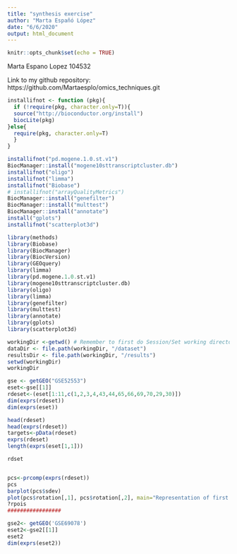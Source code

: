 ```yaml
---
title: "synthesis exercise"
author: "Marta Españó López"
date: "6/6/2020"
output: html_document
---
```


```r
knitr::opts_chunk$set(echo = TRUE)
```


Marta Espano Lopez
104532


Link to my github repository:
https://github.com/Martaesplo/omics_techniques.git



```r
installifnot <- function (pkg){
  if (!require(pkg, character.only=T)){
  source("http://bioconductor.org/install")
  biocLite(pkg)
}else{
  require(pkg, character.only=T)
  }
}

installifnot("pd.mogene.1.0.st.v1")
BiocManager::install("mogene10sttranscriptcluster.db")
installifnot("oligo")
installifnot("limma")
installifnot("Biobase")
# installifnot("arrayQualityMetrics")
BiocManager::install("genefilter")
BiocManager::install("multtest")
BiocManager::install("annotate")
install("gplots")
installifnot("scatterplot3d")
```

```r
library(methods)
library(Biobase)
library(BiocManager)
library(BiocVersion)
library(GEOquery)
library(limma)
library(pd.mogene.1.0.st.v1)
library(mogene10sttranscriptcluster.db)
library(oligo)
library(limma)
library(genefilter)
library(multtest)
library(annotate)
library(gplots)
library(scatterplot3d)
```



```r
workingDir <-getwd() # Remember to first do Session/Set working directory
dataDir <- file.path(workingDir, "/dataset")
resultsDir <- file.path(workingDir, "/results")
setwd(workingDir)
workingDir
```

```r
gse <- getGEO("GSE52553")
eset<-gse[[1]]
rdeset<-(eset[1:11,c(1,2,3,4,43,44,65,66,69,70,29,30)])
dim(exprs(rdeset))
dim(exprs(eset))

head(rdeset)
head(exprs(rdeset))
targets<-pData(rdeset)
exprs(rdeset)
length(exprs(eset[1,1]))

rdset



```

```r

pcs<-prcomp(exprs(rdeset))
pcs
barplot(pcs$sdev)
plot(pcs$rotation[,1], pcs$rotation[,2], main="Representation of first two principal components")
?rpois
#################


```




```r
gse2<- getGEO('GSE69078')
eset2<-gse2[[1]]
eset2
dim(exprs(eset2))
```

```r
```

```r
```








